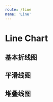 ```yaml
---
route: /line
name: 'Line'
---
```


# Line Chart

## 基本折线图

<Playground>
  <LineChart
    data={
      [
        { x: '1750', y1: 20 },
        { x: '1800', y1: 10 },
        { x: '1850', y1: 50 },
        { x: '1900', y1: 60 },
        { x: '1999', y1: 10 },
        { x: '2050', y1: 100 }
      ]
    }
    titleMap={{
      y1: '下载数'
    }}
  />
</Playground>


## 平滑线图

<Playground>
  <LineChart
    data={
      [
        { x: '1750', y1: 20 },
        { x: '1800', y1: 10 },
        { x: '1850', y1: 50 },
        { x: '1900', y1: 60 },
        { x: '1999', y1: 10 },
        { x: '2050', y1: 100 }
      ]
    }
    smooth={true}
    titleMap={{
      y1: '下载数'
    }}
  />
</Playground>

## 堆叠线图

<Playground>
  <LineChart
    data={
      [
        { x: '1750', y1: 20, y2: 10 },
        { x: '1800', y1: 10, y2: 5 },
        { x: '1850', y1: 50, y2: 25 },
        { x: '1900', y1: 60, y2: 30 },
        { x: '1999', y1: 10, y2: 5 },
        { x: '2050', y1: 100, y2: 50 }
      ]
    }
    titleMap={{
      y1: '下载数',
      y2: '点赞数'
    }}
  />
</Playground>

